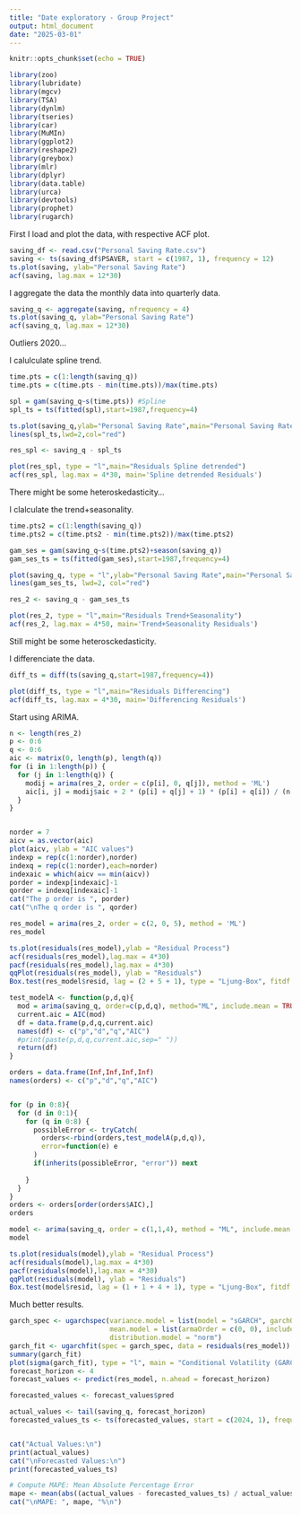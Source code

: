 ---
title: "Date exploratory - Group Project"
output: html_document
date: "2025-03-01"
---

```{r setup, include=FALSE}
knitr::opts_chunk$set(echo = TRUE)
```


```{r pressure, echo=FALSE}
library(zoo)
library(lubridate)
library(mgcv)
library(TSA)
library(dynlm)
library(tseries)
library(car)
library(MuMIn)
library(ggplot2)
library(reshape2)
library(greybox)
library(mlr)
library(dplyr)
library(data.table)
library(urca)
library(devtools)
library(prophet)
library(rugarch)
```

First I load and plot the data, with respective ACF plot.
```{r}
saving_df <- read.csv("Personal Saving Rate.csv")
saving <- ts(saving_df$PSAVER, start = c(1987, 1), frequency = 12) 
ts.plot(saving, ylab="Personal Saving Rate")
acf(saving, lag.max = 12*30)
```
I aggregate the data the monthly data into quarterly data.

```{r}
saving_q <- aggregate(saving, nfrequency = 4)
ts.plot(saving_q, ylab="Personal Saving Rate")
acf(saving_q, lag.max = 12*30)
```
Outliers 2020...

I calulculate spline trend.
```{r}
time.pts = c(1:length(saving_q))
time.pts = c(time.pts - min(time.pts))/max(time.pts)

spl = gam(saving_q~s(time.pts)) #Spline
spl_ts = ts(fitted(spl),start=1987,frequency=4)

ts.plot(saving_q,ylab="Personal Saving Rate",main="Personal Saving Rate with Trend Estimations")
lines(spl_ts,lwd=2,col="red")
```

```{r}
res_spl <- saving_q - spl_ts

plot(res_spl, type = "l",main="Residuals Spline detrended")
acf(res_spl, lag.max = 4*30, main='Spline detrended Residuals')
```
There might be some heteroskedasticity...

I clalculate the trend+seasonality.
```{r}
time.pts2 = c(1:length(saving_q))
time.pts2 = c(time.pts2 - min(time.pts2))/max(time.pts2)

gam_ses = gam(saving_q~s(time.pts2)+season(saving_q))
gam_ses_ts = ts(fitted(gam_ses),start=1987,frequency=4)

plot(saving_q, type = "l",ylab="Personal Saving Rate",main="Personal Saving Rate trend+seasonality Estimations")
lines(gam_ses_ts, lwd=2, col="red")
```
```{r}
res_2 <- saving_q - gam_ses_ts

plot(res_2, type = "l",main="Residuals Trend+Seasonality")
acf(res_2, lag.max = 4*50, main='Trend+Seasonality Residuals')
```
Still might be some heterosckedasticity.

I differenciate the data.
```{r}
diff_ts = diff(ts(saving_q,start=1987,frequency=4))

plot(diff_ts, type = "l",main="Residuals Differencing")
acf(diff_ts, lag.max = 4*30, main='Differencing Residuals')
```
Start using ARIMA.
```{r}
n <- length(res_2)
p <- 0:6
q <- 0:6
aic <- matrix(0, length(p), length(q)) 
for (i in 1:length(p)) {
  for (j in 1:length(q)) {
    modij = arima(res_2, order = c(p[i], 0, q[j]), method = 'ML')
    aic[i, j] = modij$aic + 2 * (p[i] + q[j] + 1) * (p[i] + q[i]) / (n - p[i] - q[j] - 1)
  }
}


norder = 7
aicv = as.vector(aic)
plot(aicv, ylab = "AIC values")
indexp = rep(c(1:norder),norder)
indexq = rep(c(1:norder),each=norder)
indexaic = which(aicv == min(aicv))
porder = indexp[indexaic]-1
qorder = indexq[indexaic]-1
cat("The p order is ", porder)
cat("\nThe q order is ", qorder)
```
```{r}
res_model = arima(res_2, order = c(2, 0, 5), method = 'ML')
res_model
```
```{r}
ts.plot(residuals(res_model),ylab = "Residual Process")
acf(residuals(res_model),lag.max = 4*30)
pacf(residuals(res_model),lag.max = 4*30)
qqPlot(residuals(res_model), ylab = "Residuals")
Box.test(res_model$resid, lag = (2 + 5 + 1), type = "Ljung-Box", fitdf = (2+5))
```






```{r}

test_modelA <- function(p,d,q){
  mod = arima(saving_q, order=c(p,d,q), method="ML", include.mean = TRUE)
  current.aic = AIC(mod)
  df = data.frame(p,d,q,current.aic)
  names(df) <- c("p","d","q","AIC")
  #print(paste(p,d,q,current.aic,sep=" "))
  return(df)
}

orders = data.frame(Inf,Inf,Inf,Inf)
names(orders) <- c("p","d","q","AIC")


for (p in 0:8){
  for (d in 0:1){
    for (q in 0:8) {
      possibleError <- tryCatch(
        orders<-rbind(orders,test_modelA(p,d,q)),
        error=function(e) e
      )
      if(inherits(possibleError, "error")) next
      
    }
  }
}
orders <- orders[order(orders$AIC),]
orders

```
```{r}
model <- arima(saving_q, order = c(1,1,4), method = "ML", include.mean = TRUE)
model
```

```{r}
ts.plot(residuals(model),ylab = "Residual Process")
acf(residuals(model),lag.max = 4*30)
pacf(residuals(model),lag.max = 4*30)
qqPlot(residuals(model), ylab = "Residuals")
Box.test(model$resid, lag = (1 + 1 + 4 + 1), type = "Ljung-Box", fitdf = (1 + 1 + 4))
```
Much better results.
```{r}
garch_spec <- ugarchspec(variance.model = list(model = "sGARCH", garchOrder = c(1, 1)), 
                         mean.model = list(armaOrder = c(0, 0), include.mean = TRUE),
                         distribution.model = "norm")
garch_fit <- ugarchfit(spec = garch_spec, data = residuals(res_model))
summary(garch_fit)
plot(sigma(garch_fit), type = "l", main = "Conditional Volatility (GARCH)")
forecast_horizon <- 4  
forecast_values <- predict(res_model, n.ahead = forecast_horizon)

forecasted_values <- forecast_values$pred

actual_values <- tail(saving_q, forecast_horizon)
forecasted_values_ts <- ts(forecasted_values, start = c(2024, 1), frequency = 4)


cat("Actual Values:\n")
print(actual_values)
cat("\nForecasted Values:\n")
print(forecasted_values_ts)

# Compute MAPE: Mean Absolute Percentage Error
mape <- mean(abs((actual_values - forecasted_values_ts) / actual_values)) * 100
cat("\nMAPE: ", mape, "%\n")

```
